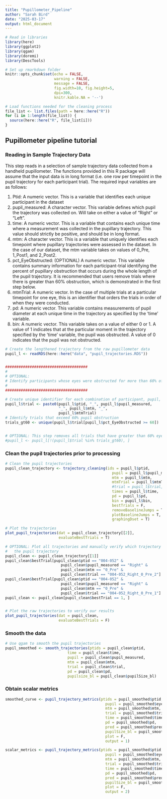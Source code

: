 ```yaml
---
title: "Pupillometer_Pipeline"
author: "Sarah Bird"
date: "2025-03-17"
output: html_document
---
```


```r
# Read in libraries
library(here)
library(ggplot2)
library(qgam)
library(doremi)
library(DescTools)

# Set up rmarkdown folder
knitr::opts_chunk$set(echo = FALSE, 
                      warning = FALSE, 
                      message = FALSE,
                      fig.width=10, fig.height=5,
                      dpi=300, 
                      knitr.kable.NA = '--')

# Load functions needed for the cleaning process
file_list <- list.files(path = here::here("R"))
for (i in 1:length(file_list)) {
  source(here::here("R", file_list[i]))
}
```

## Pupillometer pipeline tutorial


### Reading in Sample Trajectory Data

This step reads in a selection of sample trajectory data collected from a handheld pupillometer. The functions provided in this R package will assume that the input data is in long format (i.e. one row per timepoint in the pupil trajectory for each participant trial). The required input variables are as follows:

1. Ptid: A numeric vector. This is a variable that identifies each unique participant in the dataset
2. pupil_measured: A character vector. This variable defines which pupil the trajectory was collected on. Will take on either a value of "Right" or "Left".
3. time: A numeric vector. This is a variable that contains each unique time where a measurement was collected in the pupillary trajectory. This value should strictly be positive, and should be in long format.
4. mtm: A character vector. This is a variable that uniquely identifies each timepoint where pupillary trajectories were assessed in the dataset. In the case of our dataset, the mtm variable takes on values of 0_Pre, 1_Post1, and 2_Post2.
5. pct_EyeObstructed: (OPTIONAL) A numeric vector. This variable contains summary information for each participant-trial identifying the percent of pupillary obstruction that occurs during the whole length of the pupil trajectory. It is recommended that users remove trials where there is greater than 60% obstruction, which is demonstrated in the first step below.
6. mtmTrial: A numeric vector. In the case of multiple trials at a particular timepoint for one eye, this is an identifier that orders the trials in order of when they were conducted. 
7. pd: A numeric vector. This variable contains measurements of pupil diameter at each unique time in the trajectory as specified by the 'time' variable.
8. bin: A numeric vector. This variable takes on a value of either 0 or 1. A value of 1 indicates that at the particular moment in the trajectory specified by the 'time' variable, the pupil was obstructed. A value of 0 indicates that the pupil was not obstructed. 


```r
# Create the lengthened trajectory from the raw pupillometer data
pupil_l <- readRDS(here::here("data", "pupil_trajectories.RDS"))


#####################################
#
# OPTIONAL:
# Identify participants whose eyes were obstructed for more than 60% of the time
#
#####################################

# Create unique identifier for each combination of participant, pupil, timepoint, and # trial
pupil_l$trial <- paste0(pupil_l$ptid, "_", pupil_l$pupil_measured, 
                        "_", pupil_l$mtm, "_", 
                        pupil_l$mtmTrial) 
# Identify trials that exceed 60% pupil obstruction
trials_gt60 <- unique(pupil_l$trial[pupil_l$pct_EyeObstructed >= 60]) 


# OPTIONAL: This step removes all trials that have greater than 60% eye obstruction
#pupil_l <- pupil_l[!(pupil_l$trial %in% trials_gt60), ]
```


### Clean the pupil trajectories prior to processing

```r
# Clean the pupil trajectories
pupil_clean_trajectory <- trajectory_cleaning(ids = pupil_l$ptid,
                                                pupil = pupil_l$pupil_measured,
                                                mtm = pupil_l$mtm,
                                                mtmTrial = pupil_l$mtmTrial,
                                                #trial = pupil_l$trial,
                                                times = pupil_l$time,
                                                pd = pupil_l$pd,
                                                bin = pupil_l$bin,
                                                bestTrials = F,
                                                removeBaselineJumps = T,
                                                plotBaselineJumps = T,
                                                graphingDset = T)

# Plot the trajectories
plot_pupil_trajectories(dat = pupil_clean_trajectory[[2]],
                        evaluateBestTrials = T)

# OPTIONAL: Plot all trajectories and manually verify which trajectory is the "best" one to use for
#   the pupil trajectory
pupil_clean <- pupil_clean_trajectory[[1]]
pupil_clean$bestTrial[pupil_clean$ptid == "004-052" & 
                         pupil_clean$pupil_measured == "Right" & 
                         pupil_clean$mtm == "0_Pre" &
                         pupil_clean$trial == "004-052_Right_0_Pre_2"] <- 1
pupil_clean$bestTrial[pupil_clean$ptid == "004-052" & 
                         pupil_clean$pupil_measured == "Right" & 
                         pupil_clean$mtm == "0_Pre" &
                         pupil_clean$trial == "004-052_Right_0_Pre_1"] <- 0
pupil_clean <- pupil_clean[pupil_clean$bestTrial == 1, ]


# Plot the raw trajectories to verify our results
plot_pupil_trajectories(dat = pupil_clean,
                        evaluateBestTrials = F)
```

### Smooth the data


```r
# Use qgam to smooth the pupil trajectories
pupil_smoothed <- smooth_trajectories(ptids = pupil_clean$ptid,
                            time = pupil_clean$time,
                            pupil = pupil_clean$pupil_measured,
                            mtm = pupil_clean$mtm,
                            trial = pupil_clean$trial,
                            pd = pupil_clean$pd,
                            pupilsize_bl = pupil_clean$pupilSize_bl)
```




### Obtain scalar metrics 

```r
smoothed_curve <- pupil_trajectory_metrics(ptids = pupil_smoothed$ptid,
                                             pupil = pupil_smoothed$eye,
                                             mtm = pupil_smoothed$mtm,
                                             trial = pupil_smoothed$trial,
                                             time = pupil_smoothed$time,
                                             pd = pupil_smoothed$pd,
                                             pred = pupil_smoothed$pred,
                                             pupilSize_bl = pupil_smoothed$pupilsize_bl,
                                             plot = F,
                                             output = 1)

scalar_metrics <- pupil_trajectory_metrics(ptids = pupil_smoothed$ptid,
                                             pupil = pupil_smoothed$eye,
                                             mtm = pupil_smoothed$mtm,
                                             trial = pupil_smoothed$trial,
                                             time = pupil_smoothed$time,
                                             pd = pupil_smoothed$pd,
                                             pred = pupil_smoothed$pred,
                                             pupilSize_bl = pupil_smoothed$pupilsize_bl,
                                             plot = F,
                                             output = 2)

```



